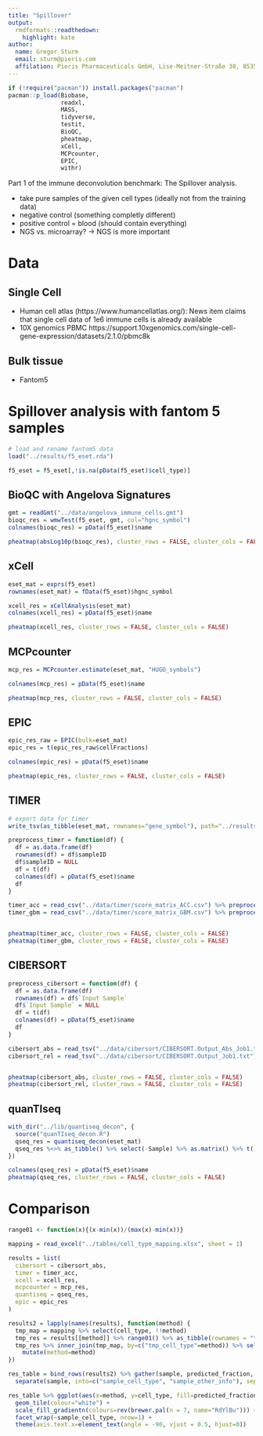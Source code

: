 ```yaml
---
title: "Spillover"
output:
  rmdformats::readthedown:
    highlight: kate
author: 
  name: Gregor Sturm
  email: sturm@pieris.com
  affilation: Pieris Pharmaceuticals GmbH, Lise-Meitner-Straße 30, 85354 Freising, Germany
---
```



```r
if (!require("pacman")) install.packages("pacman")
pacman::p_load(Biobase, 
               readxl,
               MASS,
               tidyverse,
               testit,
               BioQC,
               pheatmap,
               xCell,
               MCPcounter,
               EPIC,
               withr)

```

Part 1 of the immune deconvolution benchmark: The Spillover analysis. 

* take pure samples of the given cell types (ideally not from the training data)
* negative control (something completly different)
* positive control = blood (should contain everything)
* NGS vs. microarray? 
-> NGS is more important 


# Data
## Single Cell
* Human cell atlas (https://www.humancellatlas.org/): News item claims that single cell data of 1e6 immune cells is already available
* 10X genomics PBMC https://support.10xgenomics.com/single-cell-gene-expression/datasets/2.1.0/pbmc8k


## Bulk tissue 
* Fantom5 


# Spillover analysis with fantom 5 samples
```r
# load and rename fantom5 data
load("../results/f5_eset.rda")

f5_eset = f5_eset[,!is.na(pData(f5_eset)$cell_type)]
```

## BioQC with Angelova Signatures
```r
gmt = readGmt("../data/angelova_immune_cells.gmt")
bioqc_res = wmwTest(f5_eset, gmt, col="hgnc_symbol")
colnames(bioqc_res) = pData(f5_eset)$name

pheatmap(absLog10p(bioqc_res), cluster_rows = FALSE, cluster_cols = FALSE)
```


## xCell
```r
eset_mat = exprs(f5_eset)
rownames(eset_mat) = fData(f5_eset)$hgnc_symbol

xcell_res = xCellAnalysis(eset_mat)
colnames(xcell_res) = pData(f5_eset)$name

pheatmap(xcell_res, cluster_rows = FALSE, cluster_cols = FALSE)

```


## MCPcounter
```r
mcp_res = MCPcounter.estimate(eset_mat, "HUGO_symbols")

colnames(mcp_res) = pData(f5_eset)$name

pheatmap(mcp_res, cluster_rows = FALSE, cluster_cols = FALSE)

```


## EPIC
```r
epic_res_raw = EPIC(bulk=eset_mat)
epic_res = t(epic_res_raw$cellFractions)

colnames(epic_res) = pData(f5_eset)$name

pheatmap(epic_res, cluster_rows = FALSE, cluster_cols = FALSE)

```



## TIMER
```r
# export data for timer
write_tsv(as_tibble(eset_mat, rownames="gene_symbol"), path="../results/timer_input.tsv")

preprocess_timer = function(df) {
  df = as.data.frame(df)
  rownames(df) = df$sampleID
  df$sampleID = NULL
  df = t(df)
  colnames(df) = pData(f5_eset)$name
  df
}

timer_acc = read_csv("../data/timer/score_matrix_ACC.csv") %>% preprocess_timer()
timer_gbm = read_csv("../data/timer/score_matrix_GBM.csv") %>% preprocess_timer()


pheatmap(timer_acc, cluster_rows = FALSE, cluster_cols = FALSE)
pheatmap(timer_gbm, cluster_rows = FALSE, cluster_cols = FALSE)


```


## CIBERSORT
```r
preprocess_cibersort = function(df) {
  df = as.data.frame(df)
  rownames(df) = df$`Input Sample`
  df$`Input Sample` = NULL
  df = t(df)
  colnames(df) = pData(f5_eset)$name
  df
}

cibersort_abs = read_tsv("../data/cibersort/CIBERSORT.Output_Abs_Job1.txt") %>% select(-`Pearson Correlation`, -`Absolute score`, -`P-value`) %>% preprocess_cibersort()
cibersort_rel = read_tsv("../data/cibersort/CIBERSORT.Output_Job1.txt") %>% select(-`P-value`, -`Pearson Correlation`, -`RMSE`) %>% preprocess_cibersort()


pheatmap(cibersort_abs, cluster_rows = FALSE, cluster_cols = FALSE)
pheatmap(cibersort_rel, cluster_rows = FALSE, cluster_cols = FALSE)


```

## quanTIseq
```r
with_dir("../lib/quantiseq_decon", {
  source("quanTIseq_decon.R")
  qseq_res = quantiseq_decon(eset_mat) 
  qseq_res %<>% as_tibble() %>% select(-Sample) %>% as.matrix() %>% t()
})

colnames(qseq_res) = pData(f5_eset)$name
pheatmap(qseq_res, cluster_rows = FALSE, cluster_cols = FALSE)


```


# Comparison
```r
range01 <- function(x){(x-min(x))/(max(x)-min(x))}

mapping = read_excel("../tables/cell_type_mapping.xlsx", sheet = 1)

results = list(
  cibersort = cibersort_abs,
  timer = timer_acc,
  xcell = xcell_res,
  mcpcounter = mcp_res,
  quantiseq = qseq_res,
  epic = epic_res
)

results2 = lapply(names(results), function(method) {
  tmp_map = mapping %>% select(cell_type, !!method)
  tmp_res = results[[method]] %>% range01() %>% as_tibble(rownames = "tmp_cell_type")
  tmp_res %>% inner_join(tmp_map, by=c("tmp_cell_type"=method)) %>% select(-tmp_cell_type) %>%
    mutate(method=method)
})

res_table = bind_rows(results2) %>% gather(sample, predicted_fraction, -method, -cell_type) %>% 
  separate(sample, into=c("sample_cell_type", "sample_other_info"), sep=",")

res_table %>% ggplot(aes(x=method, y=cell_type, fill=predicted_fraction)) +
  geom_tile(colour="white") +
  scale_fill_gradientn(colours=rev(brewer.pal(n = 7, name="RdYlBu"))) +
  facet_wrap(~sample_cell_type, nrow=1) +
  theme(axis.text.x=element_text(angle = -90, vjust = 0.5, hjust=0)) 


```